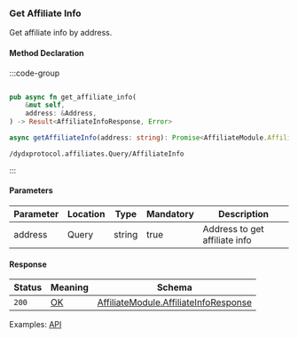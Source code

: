 ### Get Affiliate Info

Get affiliate info by address.

#### Method Declaration

:::code-group

```python [Python]
```

```rust [Rust]
pub async fn get_affiliate_info(
    &mut self,
    address: &Address,
) -> Result<AffiliateInfoResponse, Error>
```

```typescript [TypeScript]
async getAffiliateInfo(address: string): Promise<AffiliateModule.AffiliateInfoResponse>
```

```uri
/dydxprotocol.affiliates.Query/AffiliateInfo
```
:::

#### Parameters

| Parameter | Location  | Type      | Mandatory | Description                   |
| --------- | --------- | --------- | --------- | ----------------------------- |
| address   | Query     | string    | true      | Address to get affiliate info |

#### Response

| Status    | Meaning   | Schema                                    |
| --------- | --------- | ----------------------------------------- |
| `200`     | [OK]      | [AffiliateModule.AffiliateInfoResponse]   |

Examples: [API]

[API]: https://test-dydx-rest.kingnodes.com/dydxprotocol/affiliates/affiliate_info/dydx14zzueazeh0hj67cghhf9jypslcf9sh2n5k6art

[OK]: /types/ok
[AffiliateModule.AffiliateInfoResponse]: /types/cosmos
